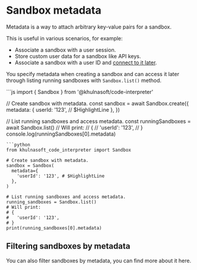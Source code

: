 
# Sandbox metadata

Metadata is a way to attach arbitrary key-value pairs for a sandbox.

This is useful in various scenarios, for example:
- Associate a sandbox with a user session.
- Store custom user data for a sandbox like API keys.
- Associate a sandbox with a user ID and [connect to it later](/docs/sandbox/connect).

You specify metadata when creating a sandbox and can access it later through listing running sandboxes with `Sandbox.list()` method.

<CodeGroup>
```js
import { Sandbox } from '@khulnasoft/code-interpreter'

// Create sandbox with metadata.
const sandbox = await Sandbox.create({
  metadata: {
    userId: '123', // $HighlightLine
  },
})

// List running sandboxes and access metadata.
const runningSandboxes = await Sandbox.list()
// Will print:
// {
//   'userId': '123',
// }
console.log(runningSandboxes[0].metadata)
```
```python
from khulnasoft_code_interpreter import Sandbox

# Create sandbox with metadata.
sandbox = Sandbox(
  metadata={
    'userId': '123', # $HighlightLine
  },
)

# List running sandboxes and access metadata.
running_sandboxes = Sandbox.list()
# Will print:
# {
#   'userId': '123',
# }
print(running_sandboxes[0].metadata)
```
</CodeGroup>

## Filtering sandboxes by metadata
You can also filter sandboxes by metadata, you can find more about it <Link href="/docs/sandbox/list#filtering-sandboxes">here</Link>.